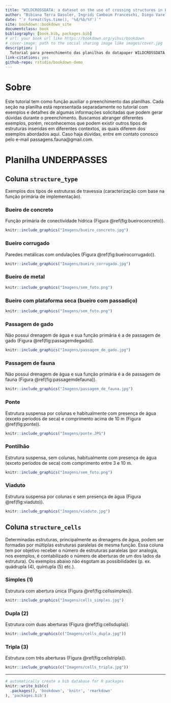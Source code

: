 ```yaml
--- 
title: "WILDCROSSDATA: a dataset on the use of crossing structures in Latin America"
author: "Bibiana Terra Dasoler, Ingridi Camboim Franceschi, Diego Varela, Fernanda Zimmermann Teixeira, Igor Pfeifer Coelho, Larissa Donida Biasotto, Larissa Oliveira Gonçalves, Rubem Dornas, Andreas Kindel"
date: "`r format(Sys.time(), '%d/%b/%Y')`"
site: bookdown::bookdown_site
documentclass: book
bibliography: [book.bib, packages.bib]
# url: your book url like https://bookdown.org/yihui/bookdown
# cover-image: path to the social sharing image like images/cover.jpg
description: |
  Tutorial para preenchimento das planilhas do datapaper WILDCROSSDATA.
link-citations: yes
github-repo: rstudio/bookdown-demo
---
```


# Sobre

Este tutorial tem como função auxiliar o preenchimento das planilhas. Cada seção na planilha está representada separadamente no tutorial com exemplos e detalhes de algumas informações solicitadas que podem gerar dúvidas durante o preenchimento. 
Buscamos abranger diferentes exemplos, porém, reconhecemos que podem existir outros tipos de estruturas inseridas em diferentes contextos, as quais diferem dos exemplos abordados aqui. Caso haja dúvidas, entre em contato conosco pelo e-mail passagens.fauna@gmail.com.


# Planilha UNDERPASSES

## Coluna `structure_type`
Exemplos dos tipos de estruturas de travessia (caracterização com base na função primária de implementação).

### Bueiro de concreto
Função primária de conectividade hídrica (Figura \@ref(fig:bueiroconcreto)).

```r
knitr::include_graphics("Imagens/bueiro_concreto.jpg")
```

### Bueiro corrugado
Paredes metálicas com ondulações (Figura \@ref(fig:bueirocorrugado)).

```r
knitr::include_graphics("Imagens/bueiro_corrugado.jpg")
```

### Bueiro de metal
```r
knitr::include_graphics("Imagens/sem_foto.png")
```

### Bueiro com plataforma seca (bueiro com passadiço)
```r
knitr::include_graphics("Imagens/sem_foto.png")
```

### Passagem de gado
Não possui drenagem de água e sua função primária é a de passagem de gado (Figura \@ref(fig:passagemdegado)).
```r
knitr::include_graphics("Imagens/passagem_de_gado.jpg")
```

### Passagem de fauna
Não possui drenagem de água e sua função primária é a de passagem de fauna (Figura \@ref(fig:passagemdefauna)).
```r
knitr::include_graphics("Imagens/passagem_de_fauna.jpg")
```

### Ponte
Estrutura suspensa por colunas e habitualmente com presença de água (exceto períodos de seca) e comprimento acima de 10 m (Figura \@ref(fig:ponte)).
```r
knitr::include_graphics("Imagens/ponte.JPG")
```

### Pontilhão
Estrutura suspensa, sem colunas, habitualmente com presença de água (exceto períodos de seca) com comprimento entre 3 e 10 m.
```r
knitr::include_graphics("Imagens/sem_foto.png")
```

### Viaduto
Estrutura suspensa por colunas e sem presença de água (Figura \@ref(fig:viaduto)).
```r
knitr::include_graphics("Imagens/viaduto.jpg")
```

## Coluna `structure_cells`
Determinadas estruturas, principalmente as drenagens de água, podem ser formadas por múltiplas estruturas paralelas de mesma função. Essa coluna tem por objetivo receber o número de estruturas paralelas (por analogia, nos exemplos, é contabilizado o número de aberturas de um dos lados da estrutura). Os exemplos abaixo não esgotam as possibilidades (p. ex. quádrupla (4), quíntupla (5) etc.).

### Simples (1)
Estrutura com abertura única (Figura \@ref(fig:cellssimples)).
```r
knitr::include_graphics("Imagens/cells_simples.jpg")
```

### Dupla (2)
Estrutura com duas aberturas (Figura \@ref(fig:cellsdupla)).
```r
knitr::include_graphics(c("Imagens/cells_dupla.jpg"))
```

### Tripla (3)
Estrutura com três aberturas (Figura \@ref(fig:cellstripla)).
```r
knitr::include_graphics(c("Imagens/cells_tripla.jpg"))
```


***

```r
# automatically create a bib database for R packages
knitr::write_bib(c(
  .packages(), 'bookdown', 'knitr', 'rmarkdown'
), 'packages.bib')
```
